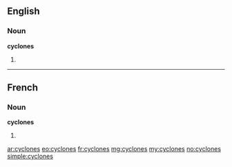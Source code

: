 ==English==

===Noun===
'''cyclones'''

# {{plural of|[[cyclone]]}}

----

==French==

===Noun===
'''cyclones''' {{m}} {{p}}

# {{plural of|[[cyclone]]|lang=fr}}

[[ar:cyclones]]
[[eo:cyclones]]
[[fr:cyclones]]
[[mg:cyclones]]
[[my:cyclones]]
[[no:cyclones]]
[[simple:cyclones]]